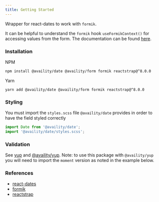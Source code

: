 ```yaml
---
title: Getting Started
---
```


Wrapper for react-dates to work with `formik`.

It can be helpful to understand the `formik` hook `useFormikContext()` for accessing values from the form. The documentation can be found [here](https://formik.org/docs/api/useFormikContext).

### Installation

NPM

```bash
npm install @availity/date @availity/form formik reactstrap@^8.0.0
```

Yarn

```
yarn add @availity/date @availity/form formik reactstrap@^8.0.0
```

### Styling

You must import the `styles.scss` file `@availity/date` provides in order to have the field styled correctly

```js
import Date from '@availity/date';
import '@availity/date/styles.scss';
```

### Validation

See [yup](https://github.com/jquense/yup) and [@availity/yup](https://github.com/Availity/sdk-js/tree/master/packages/yup). Note: to use this package with `@availity/yup` you will need to import the `moment` version as noted in the example below.

### References

- [react-dates](https://github.com/airbnb/react-dates)
- [formik](https://github.com/jaredpalmer/formik)
- [reactstrap](https://deploy-preview-2356--reactstrap.netlify.app/)
